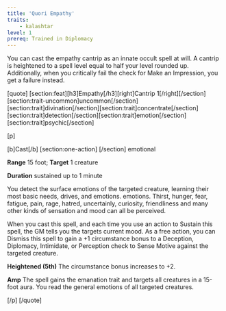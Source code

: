 ```yaml
---
title: 'Quori Empathy'
traits:
    - kalashtar
level: 1
prereq: Trained in Diplomacy
---
```


You can cast the empathy cantrip as an innate occult spell at will. A cantrip is heightened to a spell level equal to half your level rounded up. Additionally, when you critically fail the check for Make an Impression, you get a failure instead.

[quote]
[section:feat][h3]Empathy[/h3][right]Cantrip 1[/right][/section][section:trait-uncommon]uncommon[/section][section:trait]divination[/section][section:trait]concentrate[/section][section:trait]detection[/section][section:trait]emotion[/section][section:trait]psychic[/section]

[p]

[b]Cast[/b] [section:one-action] [/section] emotional

**Range** 15 foot; **Target** 1 creature

**Duration** sustained up to 1 minute

You detect the surface emotions of the targeted creature, learning their most basic needs, drives, and emotions. emotions. Thirst, hunger, fear, fatigue, pain, rage, hatred, uncertainly, curiosity, friendliness and many other kinds of sensation and mood can all be perceived.

When you cast this spell, and each time you use an action to Sustain this spell, the GM tells you the targets current mood. As a free action, you can Dismiss this spell to gain a +1 circumstance bonus to a Deception, Diplomacy, Intimidate, or Perception check to Sense Motive against the targeted creature.

**Heightened (5th)** The circumstance bonus increases to +2.

**Amp** The spell gains the emanation trait and targets all creatures in a 15-foot aura. You read the general emotions of all targeted creatures.

[/p]
[/quote]
